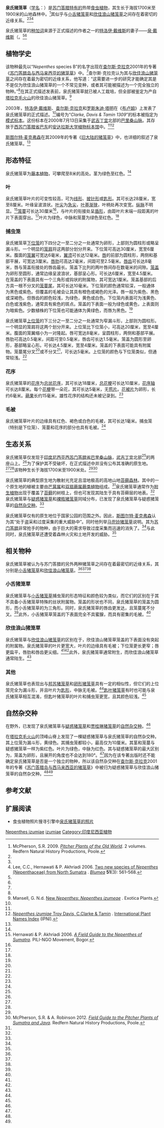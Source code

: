 {{Speciesbox
|image = Nepenthesizumiae.jpg
|image_caption = 泉氏猪笼草的中位笼，其受到[[潜叶蝇|潜叶蝇]]危害。
|taxon=Nepenthes izumiae
|authority = [[特洛伊·戴维斯|Troy Davis]], [[查尔斯·克拉克_(植物学家)|C.Clarke]] & [[罗斯朱迪·塔明|Tamin]] (2003)<ref name=izumiae>Clarke, C.M., T. Davis & R. Tamin 2003. ''Nepenthes izumiae'' (Nepenthaceae): a new species from Sumatra. ''[[布卢姆－植物分类学与植物地理学杂志|Blumea]]'' '''48'''(1): 179–182.</ref>
|synonyms =
*''Nepenthes'' species B<br><small>[[查尔斯·克拉克_(植物学家)|C.Clarke]] (2001)<ref name=Clarke>Clarke, C.M. 2001. ''[[苏门答腊岛与西马来西亚的猪笼草|Nepenthes of Sumatra and Peninsular Malaysia]]''. [[自然历史出版社_(婆罗洲)|Natural History Publications (Borneo)]], Kota Kinabalu.</ref></small>
}}

'''泉氏猪笼草'''（[[学名|学名]]：''{{lang|la|Nepenthes izumiae}}''）是[[苏门答腊|苏门答腊]][[特有种|特有的]]热带[[食虫植物|食虫植物]]，其生长于海拔1700米至1900米的山地森林中。<ref name=McPherson>McPherson, S.R. 2009. ''[[旧大陆的猪笼草|Pitcher Plants of the Old World]]''. 2 volumes. Redfern Natural History Productions, Poole.</ref>其似乎与[[小舌猪笼草|小舌猪笼草]]{{small|（''N. lingulata''）}}和[[欣佳浪山猪笼草|欣佳浪山猪笼草]]{{small|（''N. singalana''）}}之间存在着密切的近缘关系。<ref name=izumiae /><ref name=Clarke /><ref name=lingulata>Lee, C.C., Hernawati & P. Akhriadi 2006. [http://www.ingentaconnect.com/content/nhn/blumea/2006/00000051/00000003/art00007 Two new species of ''Nepenthes'' (Nepenthaceae) from North Sumatra] {{Wayback|url=http://www.ingentaconnect.com/content/nhn/blumea/2006/00000051/00000003/art00007 |date=20110805071712 }}. ''[[布卢姆－植物分类学与植物地理学杂志|Blumea]]'' '''51'''(3): 561–568.</ref>

泉氏猪笼草的[[种加词|种加词]]来源于正式描述的作者之一的[[特洛伊·戴维斯|特洛伊·戴维斯]]{{small|（Troy Davis）}}的妻子——[[泉·戴维斯|泉·戴维斯]]（{{small|Izumi Davis）}}。<ref name=izumiae /><ref name=McPherson />

== 植物学史 ==
{{multiple image
 | align     = left
 | footer    = '''左：'''具下位笼的泉氏猪笼草幼株。<br>'''右：'''泉氏猪笼草的下位笼及中位笼。
 | width     = 200
 | image1    = N. izumiae2.jpg
 | image2    = N. izumiae1.jpg
}}

该物种最先以“''Nepenthes'' species B”的名字出现在[[查尔斯·克拉克_(植物学家)|查尔斯·克拉克]]2001年的专著《[[苏门答腊岛与西马来西亚的猪笼草|苏门答腊岛与西马来西亚的猪笼草]]》中。<ref name=Clarke />查尔斯·克拉克认为其与[[欣佳浪山猪笼草|欣佳浪山猪笼草]]之间存在着最为密切的近缘关系，他写道：“这需要进一步的研究才能确定其是不是仅为欣佳浪山猪笼草的一个不常见变种，或者其可能被描述为一个完全独立的物种。”<ref name=Clarke />在其正式描述发表前，泉氏猪笼草就已被人工栽培，但全部被鉴定为产自[[塔拉克毛火山|塔拉克毛火山]]的欣佳浪山猪笼草。<ref>Mansell, G. N.d. [http://www.exoticaplants.com.au/welcome.aspx?page=73&mid=3&newsid=21 New ''Nepenthes'': ''Nepenthes izumeae''] {{Wayback|url=http://www.exoticaplants.com.au/welcome.aspx?page=73&mid=3&newsid=21 |date=20110821221218 }}. Exotica Plants. <!--http://www.webcitation.org/6JlOCncSD--></ref>

2003年，[[特洛伊·戴维斯|特洛伊·戴维斯]]、[[查尔斯·克拉克_(植物学家)|查尔斯·克拉克]]和[[罗斯朱迪·塔明|罗斯朱迪·塔明]]{{small|（Rusjdi Tamin）}}在《[[布卢姆－植物分类学与植物地理学杂志|布卢姆]]》上发表了泉氏猪笼草的正式描述。<ref name=izumiae />编号为“''Clarke, Davis & Tamin 1309''”的标本被指定为[[模式标本|模式标本]]。这份标本在2000年7月13日采集于[[武吉丁宜|武吉丁宜]]北部的[[巴里桑山脉|巴里桑山脉]]。其存放于[[西苏门答腊省|西苏门答腊省]][[巴東_(西蘇門答臘省)|巴东]]的[[安达拉斯大学|安达拉斯大学]][[植物标本馆|植物标本馆]]{{small|（ANDA）}}中。<ref name=izumiae /><ref name=IPNI>[http://ipni.org/ipni/idPlantNameSearch.do?id=20012117-1 ''Nepenthes izumiae'' Troy Davis, C.Clarke & Tamin] {{Wayback|url=http://ipni.org/ipni/idPlantNameSearch.do?id=20012117-1 |date=20160303232632 }}. [[国际植物名称索引|International Plant Names Index]] (IPNI).</ref>

[[斯图尔特·麦克弗森|斯图尔特·麦克弗森]]在其2009年的专著《[[旧大陆的猪笼草|旧大陆的猪笼草]]》中，也详细的叙述了泉氏猪笼草。<ref name=McPherson />

== 形态特征 ==
泉氏猪笼草为[[藤本植物|藤本植物]]，可攀爬至8米的高处。茎为绿色至红色。<ref name=McPherson />

=== 叶 ===
泉氏猪笼草叶片的可变性较高，可为[[wikt:线形|线形]]、[[wikt:披针形|披针形]]或[[wikt:匙形|匙形]]。其可长达28厘米，宽至8厘米。叶缘呈波浪状。[[叶尖|叶尖]]为[[wikt:急尖|急尖]]，[[叶基|叶基]][[wikt:渐狭|渐狭]]，叶柄处再次变宽。[[纵脉|纵脉]]不明显。<ref name=H&A2006>Hernawati & P. Akhriadi 2006. ''[[苏门答腊的猪笼草野外指南|A Field Guide to the Nepenthes of Sumatra]]''. PILI-NGO Movement, Bogor.</ref>[[笼蔓|笼蔓]]可长达30厘米<ref name=H&A2006 />，与叶片的衔接处呈[[wikt:盾形|盾形]]，由距叶片末端一段距离的叶片下表面穿出。<ref name=McPherson />叶片为绿色，中脉和笼蔓为绿色至红色。<ref name=McPherson />

{{multiple image
 | align     = right
 | footer    = 红色的泉氏猪笼草下位笼（左）；泉氏猪笼草笼盖基部钩状的附属物（中）；泉氏猪笼草的唇，顶部的唇齿最长（右）
 | width     = 200 
 | image1    = Nepenthes izumiae 1.JPG
 | image2    = Nepenthes izumiae 2.JPG
 | image3    = Nepenthes izumiae7.jpg
}}

=== 捕虫笼 ===
泉氏猪笼草[[下位捕虫笼|下位笼]]的下四分之一至二分之一处通常为卵形，上部则为圆柱形或略呈漏斗形。一个明显的[[笼肩|笼肩]]将这两部分划分开来。下位笼可高达30厘米，宽至6厘米。腹面的[[笼翼|笼翼]]可宽达6毫米，[[翼须|翼须]]可长达12毫米。[[猪笼草#唇|唇]]的前部为圆柱形，两侧和基部平展，可宽达3厘米。[[唇肋|唇肋]]可高达2毫米，间距可至2.5毫米。[[唇齿|唇齿]]可长达8毫米，唇与笼盖衔接处的唇齿最长。笼盖下比列的两叶唇间存在数毫米的间隙。[[笼盖|笼盖]]为卵形至圆形，通常边缘呈波浪状，基部呈心形。可长达6厘米，宽至4.5厘米。在笼盖的下表面具有一个三角形或钩状的附属物，其可宽达1厘米。笼盖基部的后方具一根不分叉的[[笼蔓尾|笼蔓尾]]，其可长达10毫米。下位笼的颜色通常较深，一般通体为黑色或紫色。但覆盖的毛被会让其具有橙色或褐色的光泽。唇一般为紫色、黑色或深褐色。但唇齿的颜色较浅，为绿色，黄色或白色。下位笼内表面可为浅黄色、白色或浅紫色，通常具有紫色的斑点。笼盖的下表面一般为绿色或黄色，上表面则为暗紫色。少数植株的下位笼也可能通体为黄绿色，而唇为黑色。<ref name=McPherson />

泉氏猪笼草[[上位捕虫笼|上位笼]]的下三分之一至二分之一处通常为窄漏斗形，上部则为圆柱形。一个明显的笼肩将这两个划分开来。上位笼比下位笼小，可高达20厘米，宽至4厘米。腹面的笼翼缩小为一对隆起。唇可宽达8毫米，呈圆柱形，两侧和基部平展。唇肋可高达0.5毫米，间距可至0.5毫米，唇齿可长达1.5毫米。笼盖为圆形至卵形，基部略呈心形。可长达4.5厘米，宽至4厘米。笼盖的下表面可能具有附属物。笼蔓尾分叉<ref name=H&A2006 />或不分叉<ref name=McPherson />，可长达5毫米。上位笼的颜色与下位笼类似，但通常较浅。<ref name=McPherson />

=== 花序 ===
泉氏猪笼草的[[花序|花序]]为[[总状花序|总状花序]]，其可长达18厘米，[[总花梗|总花梗]]可长达10厘米，[[花序轴|花序轴]]可长达8厘米。每个[[花梗|花梗]]带一朵花，其可长达5毫米，无[[苞片|苞片]]。[[花被片|花被片]]为卵形，长约6毫米。[[蒴果|蒴果]]长约15毫米。雄性花序的结构还未被记录到。<ref name=McPherson />

=== 毛被 ===
泉氏猪笼草叶片的边缘具有红色、褐色或白色的毛被，其可长达1毫米。捕虫笼（特别是下位笼）、笼蔓和花序的部分也具有毛被。<ref name=McPherson />

== 生态关系 ==
{{multiple image
 | align     = right
 | footer    = '''左：'''具宽唇的泉氏猪笼草的中位笼。<br>
'''右：'''高地山地森林中，附生于长满苔藓的树枝上的泉氏猪笼草。
 | image1    = Nepenthes izumiae5.jpg
 | width1    = 190
 | image2    = Nepizumiae2.jpg
 | width2    = 340 
}}

泉氏猪笼草仅发现于[[印度尼西亚|印度尼西亚]][[西苏门答腊省|西苏门答腊省]][[巴里桑山脉|巴里桑山脉]]，[[武吉丁宜|武吉丁宜]]北部<ref name=Clarke />的两座山上。<ref name=McPherson />为了保护其不受破坏，在正式描述中并没有公布其准确的原生地。<ref name=izumiae /><ref name=McPherson />该物种生长于海拔1700米至1900米处。<ref name=McPherson /><ref name=JavaSumatra>McPherson, S.R. & A. Robinson 2012. ''[[苏门答腊与爪哇的猪笼草野外指南|Field Guide to the Pitcher Plants of Sumatra and Java]]''. Redfern Natural History Productions, Poole.</ref>

泉氏猪笼草的典型原生地为散射光充足且湿地极高的高地山地[[苔藓森林|苔藓森林]]。其中的一个原生地的植被主要由[[芒萁属|芒萁属]]{{small|（''Dicranopteris''）}}和[[双扇蕨属|双扇蕨属]]{{small|（''Dipteris''）}}[[蕨类植物|蕨类植物]]组成。<ref name=Clarke />泉氏猪笼草通常作为[[附生植物|附生植物]]出现于覆盖了[[苔藓|苔藓]]的树枝上，但也可发现其陆生于具有苔藓层的地表。<ref name=McPherson />泉氏猪笼草与[[疑惑猪笼草|疑惑猪笼草]]{{small|（''N. dubia''）}}和[[裸瓶猪笼草|裸瓶猪笼草]]{{small|（''N. gymnamphora''）}}同域分布，已发现了泉氏猪笼草与疑惑猪笼草的[[自然杂交种|自然杂交种]]。<ref name=Clarke />

泉氏猪笼草仅有的原生地位于国家公园的范围之外。因此，[[斯图尔特·麦克弗森|斯图尔特·麦克弗森]]认为其“处于盗采和过度采集的重大威胁中”。同时他列举[[马兜铃猪笼草|马兜铃猪笼草]]{{small|（''N. aristolochioides''）}}说明。其为[[苏门答腊|苏门答腊]]非常抢手的物种，由于巨大的需求导致过度采集而迅速的消失了。<ref name=McPherson />与此同时，泉氏猪笼草还遭受着森林火灾和土地开发的威胁。<ref name=H&A2006 />

== 相关物种 ==
泉氏猪笼草被认为与苏门答腊的另外两种猪笼草之间存在着最密切的近缘关系，其分别是[[小舌猪笼草|小舌猪笼草]]和[[欣佳浪山猪笼草|欣佳浪山猪笼草]]。<ref name=izumiae /><ref name=Clarke /><ref name=lingulata />

=== 小舌猪笼草 ===
泉氏猪笼草与[[小舌猪笼草|小舌猪笼草]]捕虫笼的形态特征和颜色较为类似，而它们的区别在于其不具备小舌猪笼草特殊的丝状附属物。笼盖的形状也不同，泉氏猪笼草的笼盖为圆形，而小舌猪笼草的为三角形。同时，泉氏猪笼草的唇齿更发达，且笼蔓尾不分叉。<ref name=McPherson />此外，小舌猪笼草笼盖的下表面完全不具蜜腺，而具有密集的毛被。<ref name=lingulata />

=== 欣佳浪山猪笼草 ===
泉氏猪笼草与[[欣佳浪山猪笼草|欣佳浪山猪笼草]]的区别在于，欣佳浪山猪笼草笼盖的下表面没有突起的附属物。泉氏猪笼草的叶片更宽大，叶片的边缘具有毛被；下位笼更长更窄；唇更扁平，唇肋和唇齿更尖细。<ref name=Clarke /><ref name=McPherson />此外，泉氏猪笼草通常附生，而欣佳浪山猪笼草通常陆生。<ref name=Clarke />

{{multiple image
 | align     = right
 | footer    = '''左：'''泉氏猪笼草与贾桂琳猪笼草的自然杂交种的下位笼。<br>
'''右：'''一种可能关于泉氏猪笼草的自然杂交种。
 | width     = 200 
 | image1    = N. izumiae × N. jacquelineae2.jpg
 | image2    = Nepenthes from Sumatra.jpg
}}

=== 其他 ===
泉氏猪笼草也表现出与[[邦苏猪笼草|邦苏猪笼草]]{{small|（''N. bongso''）}}和[[卵形猪笼草|卵形猪笼草]]{{small|（''N. ovata''）}}具有一定的相似性，但它们的上位笼完全为漏斗形，并且叶片为[[wikt:匙形|匙形]]，中脉无毛被。<ref name=McPherson />[[匙叶猪笼草|匙叶猪笼草]]{{small|（''N. spathulata''）}}有时也可能与泉氏猪笼草相互混淆，但匙叶猪笼草的叶片和捕虫笼更宽，且其颜色较浅。<ref name=McPherson />

== 自然杂交种 ==
在野外，已发现了泉氏猪笼草与[[疑惑猪笼草|疑惑猪笼草]]和[[贾桂琳猪笼草|贾桂琳猪笼草]]{{small|（''N. jacquelineae''）}}的[[自然杂交种|自然杂交种]]。<ref name=McPherson />

在[[塔拉克毛火山|塔拉克毛火山]]的顶峰山脊上发现了一棵疑惑猪笼草与泉氏猪笼草的自然杂交种{{small|（''N. dubia'' × ''N. izumiae''）}}。其上位笼为漏斗形，黄绿色。其捕虫笼都较小，最高仅为10厘米。其茎和笼蔓与疑惑猪笼草一样为紫红色。叶片为绿色，中脉为红色。其与疑惑猪笼草的最大区别为，笼盖为卵形，且展开的角度也不会达到180°。<ref name=Clarke />因为在该专著出版时还不能确定泉氏猪笼草是否是一个独立的物种，所以该自然杂交种在[[查尔斯·克拉克_(植物学家)|查尔斯·克拉克]]2001年的专著《[[苏门答腊岛与西马来西亚的猪笼草|苏门答腊岛与西马来西亚的猪笼草]]》中被归为疑惑猪笼草与欣佳浪山猪笼草的自然杂交种。<ref name=izumiae /><ref name=Clarke />

== 参考文献 ==
{{reflist|2}}

== 扩展阅读 ==
{{refbegin}}
* 食虫植物照片搜寻引擎中[http://www.cpphotofinder.com/nepenthes-izumiae-589.html 泉氏猪笼草的照片] {{Wayback|url=http://www.cpphotofinder.com/nepenthes-izumiae-589.html |date=20210123171434 }}
{{commons-inline|Nepenthes izumiae|泉氏猪笼草}}
{{wikispecies-inline|Nepenthes izumiae|泉氏猪笼草}}
{{refend}}

{{猪笼草属}}
{{Taxonbar|from=Q6395651}}

[[Category:亚洲食虫植物|Nepenthes izumiae]]
[[Category:猪笼草属|izumiae]]
[[Category:印度尼西亚植物|Category:印度尼西亚植物]]